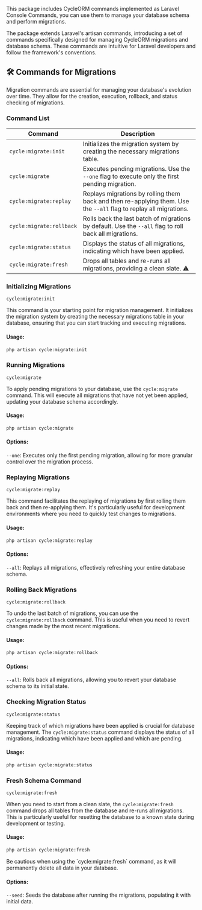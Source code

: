 
This package includes CycleORM commands implemented as Laravel Console Commands, you can use them to manage your database schema and perform migrations.

The package extends Laravel's artisan commands, introducing a set of commands specifically designed for managing CycleORM migrations and database schema. These commands are intuitive for Laravel developers and follow the framework's conventions.


## 🛠️ Commands for Migrations

Migration commands are essential for managing your database's evolution over time. They allow for the creation, execution, rollback, and status checking of migrations.

### Command List

| Command                  | Description                                                                                                       |
|--------------------------|-------------------------------------------------------------------------------------------------------------------|
| `cycle:migrate:init`     | Initializes the migration system by creating the necessary migrations table.                                      |
| `cycle:migrate`          | Executes pending migrations. Use the `--one` flag to execute only the first pending migration.                    |
| `cycle:migrate:replay`   | Replays migrations by rolling them back and then re-applying them. Use the `--all` flag to replay all migrations. |
| `cycle:migrate:rollback` | Rolls back the last batch of migrations by default. Use the `--all` flag to roll back all migrations.             |
| `cycle:migrate:status`   | Displays the status of all migrations, indicating which have been applied.                                        |
| `cycle:migrate:fresh`    | Drops all tables and re-runs all migrations, providing a clean slate. ⚠️                                          |

### Initializing Migrations

`cycle:migrate:init`

This command is your starting point for migration management. It initializes the migration system by creating the necessary migrations table in your database, ensuring that you can start tracking and executing migrations.

#### Usage:

```bash
php artisan cycle:migrate:init
```

### Running Migrations

`cycle:migrate`

To apply pending migrations to your database, use the `cycle:migrate` command. This will execute all migrations that have not yet been applied, updating your database schema accordingly.

#### Usage:

```bash
php artisan cycle:migrate
```

#### Options:

`--one`: Executes only the first pending migration, allowing for more granular control over the migration process.

### Replaying Migrations

`cycle:migrate:replay`

This command facilitates the replaying of migrations by first rolling them back and then re-applying them. It's particularly useful for development environments where you need to quickly test changes to migrations.

#### Usage:

```bash
php artisan cycle:migrate:replay
```

#### Options:

`--all`: Replays all migrations, effectively refreshing your entire database schema.


### Rolling Back Migrations

`cycle:migrate:rollback`

To undo the last batch of migrations, you can use the `cycle:migrate:rollback` command. This is useful when you need to revert changes made by the most recent migrations.

#### Usage:

```bash
php artisan cycle:migrate:rollback
```

#### Options:

`--all`: Rolls back all migrations, allowing you to revert your database schema to its initial state.


### Checking Migration Status

`cycle:migrate:status`

Keeping track of which migrations have been applied is crucial for database management. The `cycle:migrate:status` command displays the status of all migrations, indicating which have been applied and which are pending.

#### Usage:

```bash
php artisan cycle:migrate:status
```

### Fresh Schema Command

`cycle:migrate:fresh`

When you need to start from a clean slate, the `cycle:migrate:fresh` command drops all tables from the database and re-runs all migrations. This is particularly useful for resetting the database to a known state during development or testing.

#### Usage:

```bash
php artisan cycle:migrate:fresh
```

<Callout type="warning" emoji="⚠️">
    Be cautious when using the `cycle:migrate:fresh` command, as it will permanently delete all data in your database.
</Callout>

#### Options:

`--seed`: Seeds the database after running the migrations, populating it with initial data.
